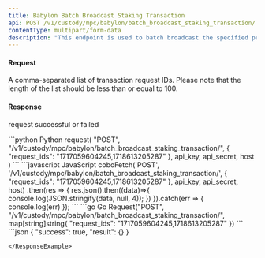```yaml
---
title: Babylon Batch Broadcast Staking Transaction
api: POST /v1/custody/mpc/babylon/batch_broadcast_staking_transaction/
contentType: multipart/form-data
description: "This endpoint is used to batch broadcast the specified pre-signed staking transactions based on the provided parameter `request_ids`"
---
```


#### Request
<ParamField body="request_ids" type="String" required>A comma-separated list of transaction request IDs. Please note that the length of the list should be less than or equal to 100.</ParamField>


#### Response
<ResponseField name="success" type="bool">request successful or failed</ResponseField>
<ResponseField name="result" type="object"></ResponseField>

<RequestExample>
```python Python
request(
    "POST",
    "/v1/custody/mpc/babylon/batch_broadcast_staking_transaction/",
    {
        "request_ids": "1717059604245,1718613205287"
    },
    api_key, api_secret, host
)
```
```javascript JavaScript
coboFetch('POST', '/v1/custody/mpc/babylon/batch_broadcast_staking_transaction/', {
    "request_ids": "1717059604245,1718613205287"
}, api_key, api_secret, host)
    .then(res => {
        res.json().then((data)=>{
            console.log(JSON.stringify(data, null, 4));
        })
    }).catch(err => {
        console.log(err)
    });
```
```go Go
Request("POST", "/v1/custody/mpc/babylon/batch_broadcast_staking_transaction/", map[string]string{
    "request_ids": "1717059604245,1718613205287"
})
```
</RequestExample>

<ResponseExample>
```json
{
  "success": true,
  "result": {}
}

```
</ResponseExample>
